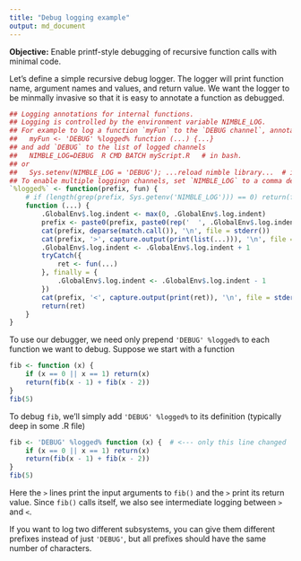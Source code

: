 ```yaml
---
title: "Debug logging example"
output: md_document
---
```


**Objective:** Enable printf-style debugging of recursive function calls with minimal code.

Let's define a simple recursive debug logger.
The logger will print function name, argument names and values, and return value.
We want the logger to be minmally invasive so that it is easy to annotate a function as debugged.
```r
## Logging annotations for internal functions.
## Logging is controlled by the environment variable NIMBLE_LOG.
## For example to log a function `myFun` to the `DEBUG channel`, annotate the function definition with
##   myFun <- 'DEBUG' %logged% function (...) {...}
## and add `DEBUG` to the list of logged channels
##   NIMBLE_LOG=DEBUG  R CMD BATCH myScript.R   # in bash.
## or
##   Sys.setenv(NIMBLE_LOG = 'DEBUG'); ...reload nimble library...  # in R.
## To enable multiple loggingn channels, set `NIMBLE_LOG` to a comma delimited list.
`%logged%` <- function(prefix, fun) {
    # if (length(grep(prefix, Sys.getenv('NIMBLE_LOG'))) == 0) return(fun)  # Logging is disabled.
    function (...) {
        .GlobalEnv$.log.indent <- max(0, .GlobalEnv$.log.indent)
        prefix <- paste0(prefix, paste0(rep('  ', .GlobalEnv$.log.indent), collapse=''))
        cat(prefix, deparse(match.call()), '\n', file = stderr())
        cat(prefix, '>', capture.output(print(list(...))), '\n', file = stderr())
        .GlobalEnv$.log.indent <- .GlobalEnv$.log.indent + 1
        tryCatch({
            ret <- fun(...)
        }, finally = {
            .GlobalEnv$.log.indent <- .GlobalEnv$.log.indent - 1
        })
        cat(prefix, '<', capture.output(print(ret)), '\n', file = stderr())
        return(ret)
    }
}
```

To use our debugger, we need only prepend `'DEBUG' %logged%` to each function we want to debug. Suppose we start with a function
```r
fib <- function (x) {
    if (x == 0 || x == 1) return(x)
    return(fib(x - 1) + fib(x - 2))
}
fib(5)
```
To debug `fib`, we'll simply add `'DEBUG' %logged%` to its definition (typically deep in some .R file)
```r
fib <- 'DEBUG' %logged% function (x) {  # <--- only this line changed
    if (x == 0 || x == 1) return(x)
    return(fib(x - 1) + fib(x - 2))
}
fib(5)
```
Here the `>` lines print the input arguments to `fib()` and the `>` print its return value. Since `fib()` calls itself, we also see intermediate logging between `>` and `<`.

If you want to log two different subsystems, you can give them different prefixes instead of just `'DEBUG'`, but all prefixes should have the same number of characters.
